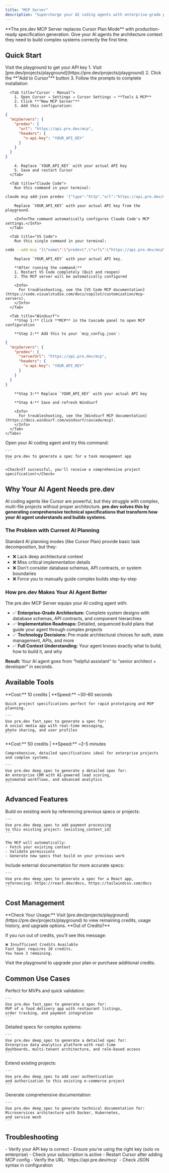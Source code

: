 ```yaml
---
title: "MCP Server"
description: "Supercharge your AI coding agents with enterprise-grade planning capabilities"
---
```


<Note>
  **The pre.dev MCP Server replaces Cursor Plan Mode** with production-ready specification generation. Give your AI agents the architecture context they need to build complex systems correctly the first time.
</Note>

## Quick Start

<Steps>
  <Step title="Get Your API Key">
    <Card title="Get API Key" icon="key" href="https://pre.dev/projects/playground">
      Visit the playground to get your API key
    </Card>
    
  </Step>
  
  <Step title="Install the MCP Server">
    <Tabs>
      <Tab title="Cursor - One-Click">
        1. Visit [pre.dev/projects/playground](https://pre.dev/projects/playground)
        2. Click the **"Add to Cursor"** button
        3. Follow the prompts to complete installation
      </Tab>
      
      <Tab title="Cursor - Manual">
        1. Open Cursor → Settings → Cursor Settings → **Tools & MCP**
        2. Click **"New MCP Server"**
        3. Add this configuration:

```json
{
  "mcpServers": {
    "predev": {
      "url": "https://api.pre.dev/mcp",
      "headers": {
        "x-api-key": "YOUR_API_KEY"
      }
    }
  }
}
```

        4. Replace `YOUR_API_KEY` with your actual API key
        5. Save and restart Cursor
      </Tab>
      
      <Tab title="Claude Code">
        Run this command in your terminal:

```bash
claude mcp add-json predev '{"type":"http","url":"https://api.pre.dev/mcp","headers":{"x-api-key":"YOUR_API_KEY"}}'
```

        Replace `YOUR_API_KEY` with your actual API key from the playground.
        
        <Info>The command automatically configures Claude Code's MCP settings.</Info>
      </Tab>
      
      <Tab title="VS Code">
        Run this single command in your terminal:

```bash
code --add-mcp "{\"name\":\"predev\",\"url\":\"https://api.pre.dev/mcp\",\"headers\":{\"x-api-key\":\"YOUR_API_KEY\"}}"
```

        Replace `YOUR_API_KEY` with your actual API key.
        
        **After running the command:**
        1. Restart VS Code completely (Quit and reopen)
        2. The MCP server will be automatically configured
        
        <Info>
          For troubleshooting, see the [VS Code MCP documentation](https://code.visualstudio.com/docs/copilot/customization/mcp-servers).
        </Info>
      </Tab>
      
      <Tab title="Windsurf">
        **Step 1:** Click **MCP** in the Cascade panel to open MCP configuration
        
        **Step 2:** Add this to your `mcp_config.json`:

```json
{
  "mcpServers": {
    "predev": {
      "serverUrl": "https://api.pre.dev/mcp",
      "headers": {
        "x-api-key": "YOUR_API_KEY"
      }
    }
  }
}
```

        **Step 3:** Replace `YOUR_API_KEY` with your actual API key
        
        **Step 4:** Save and refresh Windsurf
        
        <Info>
          For troubleshooting, see the [Windsurf MCP documentation](https://docs.windsurf.com/windsurf/cascade/mcp).
        </Info>
      </Tab>
    </Tabs>
  </Step>
  
  <Step title="Test the Integration">
    Open your AI coding agent and try this command:
    
    ```
    Use pre.dev to generate a spec for a task management app
    ```
    
    <Check>If successful, you'll receive a comprehensive project specification!</Check>
  </Step>
</Steps>

## Why Your AI Agent Needs pre.dev

AI coding agents like Cursor are powerful, but they struggle with complex, multi-file projects without proper architecture. **pre.dev solves this by generating comprehensive technical specifications that transform how your AI agent understands and builds systems.**

### The Problem with Current AI Planning

Standard AI planning modes (like Cursor Plan) provide basic task decomposition, but they:
- ❌ Lack deep architectural context
- ❌ Miss critical implementation details
- ❌ Don't consider database schemas, API contracts, or system boundaries
- ❌ Force you to manually guide complex builds step-by-step

### How pre.dev Makes Your AI Agent Better

The pre.dev MCP Server equips your AI coding agent with:

- ✅ **Enterprise-Grade Architecture:** Complete system designs with database schemas, API contracts, and component hierarchies
- ✅ **Implementation Roadmaps:** Detailed, sequenced build plans that guide your agent through complex projects
- ✅ **Technology Decisions:** Pre-made architectural choices for auth, state management, APIs, and more
- ✅ **Full Context Understanding:** Your agent knows exactly what to build, how to build it, and why

**Result:** Your AI agent goes from "helpful assistant" to "senior architect + developer" in seconds.



## Available Tools

<CardGroup cols={2}>
  <Card title="fast_spec" icon="bolt">
    **Cost:** 10 credits | **Speed:** ~30-60 seconds
    
    Quick project specifications perfect for rapid prototyping and MVP planning.
    
    ```
    Use pre.dev fast_spec to generate a spec for: 
    A social media app with real-time messaging, 
    photo sharing, and user profiles
    ```
  </Card>
  
  <Card title="deep_spec" icon="microscope">
    **Cost:** 50 credits | **Speed:** ~2-5 minutes
    
    Comprehensive, detailed specifications ideal for enterprise projects and complex systems.
    
    ```
    Use pre.dev deep_spec to generate a detailed spec for: 
    An enterprise CRM with AI-powered lead scoring, 
    automated workflows, and advanced analytics
    ```
  </Card>
  
</CardGroup>

## Advanced Features

<AccordionGroup>
  <Accordion title="Context Integration" icon="link">
    Build on existing work by referencing previous specs or projects:
    
    ```
    Use pre.dev deep_spec to add payment processing 
    to this existing project: [existing_context_id]
    ```
    
    The MCP will automatically:
    - Fetch your existing context
    - Validate permissions
    - Generate new specs that build on your previous work
  </Accordion>
  
  <Accordion title="Documentation References" icon="book">
    Include external documentation for more accurate specs:
    
    ```
    Use pre.dev deep_spec to generate a spec for a React app, 
    referencing: https://react.dev/docs, https://tailwindcss.com/docs
    ```
  </Accordion>
  
</AccordionGroup>

## Cost Management

<Info>
  **Check Your Usage:** Visit [pre.dev/projects/playground](https://pre.dev/projects/playground) to view remaining credits, usage history, and upgrade options.
</Info>

<Warning>
  **Out of Credits?** 
  
  If you run out of credits, you'll see this message:
  ```
  ❌ Insufficient Credits Available
  Fast Spec requires 10 credits.
  You have 3 remaining.
  ```
  
  Visit the playground to upgrade your plan or purchase additional credits.
</Warning>

## Common Use Cases

<Tabs>
  <Tab title="Rapid Prototyping">
    Perfect for MVPs and quick validation:
    
    ```
    Use pre.dev fast_spec to generate a spec for: 
    MVP of a food delivery app with restaurant listings, 
    order tracking, and payment integration
    ```
  </Tab>
  
  <Tab title="Enterprise Planning">
    Detailed specs for complex systems:
    
    ```
    Use pre.dev deep_spec to generate a detailed spec for: 
    Enterprise data analytics platform with real-time 
    dashboards, multi-tenant architecture, and role-based access
    ```
  </Tab>
  
  <Tab title="Feature Addition">
    Extend existing projects:
    
    ```
    Use pre.dev deep_spec to add user authentication 
    and authorization to this existing e-commerce project
    ```
  </Tab>
  
  <Tab title="Technical Documentation">
    Generate comprehensive documentation:
    
    ```
    Use pre.dev deep_spec to generate technical documentation for: 
    Microservices architecture with Docker, Kubernetes, 
    and service mesh
    ```
  </Tab>
</Tabs>

## Troubleshooting

<AccordionGroup>
  <Accordion title="Authentication Failed" icon="triangle-exclamation">
    - Verify your API key is correct
    - Ensure you're using the right key (solo vs enterprise)
    - Check your subscription is active
  </Accordion>
  
  <Accordion title="Tool Not Found" icon="magnifying-glass">
    - Restart Cursor after adding MCP config
    - Verify the URL: `https://api.pre.dev/mcp`
    - Check JSON syntax in configuration
  </Accordion>
</AccordionGroup>
